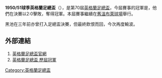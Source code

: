 '''1950/51球季英格蘭足總盃'''（{{lang-en|FA Cup}}），是第70屆[[英格蘭足總盃|英格蘭足總盃]]，今屆賽事的冠軍是{{fc|紐卡素}}，他們在決賽以2:0擊敗{{fc|黑池}}，奪得冠軍。本屆賽事繼續在[[舊溫布萊球場|舊溫布萊球場]]舉行。

黑池在三年前亦曾打入足總盃決賽，但最終飲恨而回，今次再度輸波。

==外部連結==
#[http://www.thefa.com/thefacup 英格蘭足總盃官網]{{Webarchive|url=https://wayback.archive-it.org/all/20120424194609/http://www.thefa.com/TheFACup |date=2012-04-24 }}
#[http://www.worldfootball.net/winner/eng-fa-cup/ 英格蘭足總盃 歷屆冠軍]{{Wayback|url=http://www.worldfootball.net/winner/eng-fa-cup/ |date=20190102002248 }}

{{英格兰足总杯}}

[[Category:英格蘭足總盃|Category:英格蘭足總盃]]


{{soccer-stub}}